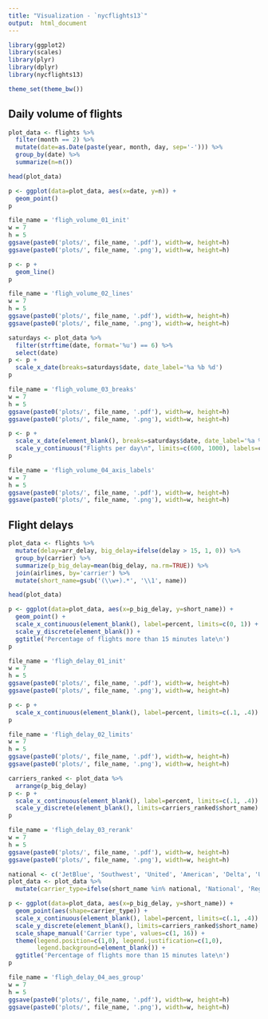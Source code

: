 ```yaml
---
title: "Visualization - `nycflights13`"
output:  html_document
---
```


```r
library(ggplot2)
library(scales)
library(plyr)
library(dplyr)
library(nycflights13)

theme_set(theme_bw())
```

## Daily volume of flights 

```r
plot_data <- flights %>%
  filter(month == 2) %>%
  mutate(date=as.Date(paste(year, month, day, sep='-'))) %>%
  group_by(date) %>%
  summarize(n=n())

head(plot_data)
```

```r
p <- ggplot(data=plot_data, aes(x=date, y=n)) +
  geom_point()
p
```

```r
file_name = 'fligh_volume_01_init'
w = 7
h = 5
ggsave(paste0('plots/', file_name, '.pdf'), width=w, height=h)
ggsave(paste0('plots/', file_name, '.png'), width=w, height=h)
```

```r
p <- p + 
  geom_line()
p
```

```r
file_name = 'fligh_volume_02_lines'
w = 7
h = 5
ggsave(paste0('plots/', file_name, '.pdf'), width=w, height=h)
ggsave(paste0('plots/', file_name, '.png'), width=w, height=h)
```

```r
saturdays <- plot_data %>%
  filter(strftime(date, format='%u') == 6) %>%
  select(date)
p <- p + 
  scale_x_date(breaks=saturdays$date, date_label='%a %b %d')
p
```

```r
file_name = 'fligh_volume_03_breaks'
w = 7
h = 5
ggsave(paste0('plots/', file_name, '.pdf'), width=w, height=h)
ggsave(paste0('plots/', file_name, '.png'), width=w, height=h)
```

```r
p <- p + 
  scale_x_date(element_blank(), breaks=saturdays$date, date_label='%a %b %d') +
  scale_y_continuous("Flights per day\n", limits=c(600, 1000), labels=comma)
p
```

```r
file_name = 'fligh_volume_04_axis_labels'
w = 7
h = 5
ggsave(paste0('plots/', file_name, '.pdf'), width=w, height=h)
ggsave(paste0('plots/', file_name, '.png'), width=w, height=h)
```


## Flight delays 

```r
plot_data <- flights %>%
  mutate(delay=arr_delay, big_delay=ifelse(delay > 15, 1, 0)) %>%
  group_by(carrier) %>%
  summarize(p_big_delay=mean(big_delay, na.rm=TRUE)) %>%
  join(airlines, by='carrier') %>%
  mutate(short_name=gsub('(\\w+).*', '\\1', name))

head(plot_data)
```

```r
p <- ggplot(data=plot_data, aes(x=p_big_delay, y=short_name)) +
  geom_point() +
  scale_x_continuous(element_blank(), label=percent, limits=c(0, 1)) +
  scale_y_discrete(element_blank()) +
  ggtitle('Percentage of flights more than 15 minutes late\n')
p
```

```r
file_name = 'fligh_delay_01_init'
w = 7
h = 5
ggsave(paste0('plots/', file_name, '.pdf'), width=w, height=h)
ggsave(paste0('plots/', file_name, '.png'), width=w, height=h)
```

```r
p <- p + 
  scale_x_continuous(element_blank(), label=percent, limits=c(.1, .4))
p
```

```r
file_name = 'fligh_delay_02_limits'
w = 7
h = 5
ggsave(paste0('plots/', file_name, '.pdf'), width=w, height=h)
ggsave(paste0('plots/', file_name, '.png'), width=w, height=h)
```

```r
carriers_ranked <- plot_data %>%
  arrange(p_big_delay)
p <- p +  
  scale_x_continuous(element_blank(), label=percent, limits=c(.1, .4)) +
  scale_y_discrete(element_blank(), limits=carriers_ranked$short_name)
p
```

```r
file_name = 'fligh_delay_03_rerank'
w = 7
h = 5
ggsave(paste0('plots/', file_name, '.pdf'), width=w, height=h)
ggsave(paste0('plots/', file_name, '.png'), width=w, height=h)
```

```r
national <- c('JetBlue', 'Southwest', 'United', 'American', 'Delta', 'US')
plot_data <- plot_data %>%
  mutate(carrier_type=ifelse(short_name %in% national, 'National', 'Regional'))

p <- ggplot(data=plot_data, aes(x=p_big_delay, y=short_name)) +
  geom_point(aes(shape=carrier_type)) +
  scale_x_continuous(element_blank(), label=percent, limits=c(.1, .4)) +
  scale_y_discrete(element_blank(), limits=carriers_ranked$short_name) +
  scale_shape_manual('Carrier type', values=c(1, 16)) +
  theme(legend.position=c(1,0), legend.justification=c(1,0),
        legend.background=element_blank()) +
  ggtitle('Percentage of flights more than 15 minutes late\n')
p
```

```r
file_name = 'fligh_delay_04_aes_group'
w = 7
h = 5
ggsave(paste0('plots/', file_name, '.pdf'), width=w, height=h)
ggsave(paste0('plots/', file_name, '.png'), width=w, height=h)
```